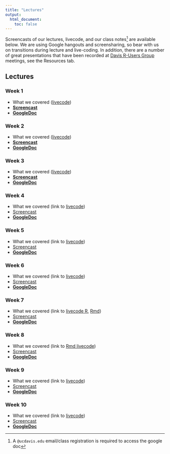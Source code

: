 ```yaml
---
title: "Lectures"
output:
  html_document:
    toc: false
---
```


Screencasts of our lectures, livecode, and our class notes^[A `@ucdavis.edu` email/class registration is required to access the google doc] are available below. We are using Google hangouts and screensharing, so bear with us on transitions during lecture and live-coding. In addition, there are a number of great presentations that have been recorded at [Davis R-Users Group](http://d-rug.github.io/) meetings, see the Resources tab.

## Lectures {.tabset .tabset-fade}

### Week 1

* What we covered ([livecode](https://www.dl.dropboxusercontent.com/s/2vuarabxik00y57/Week_1_LiveCode.R?dl=0))
* [**Screencast**]()
* [**GoogleDoc**](https://docs.google.com/document/d/1BRTOps1dZ_2VFRIPRwV2GoNHr3coI9XCXYXttJQdc4E/edit?usp=sharing)

### Week 2

* What we covered ([livecode]())
* [**Screencast**]()
* [**GoogleDoc**]()

### Week 3

* What we covered ([livecode]())
* [**Screencast**]()
* [**GoogleDoc**]()

### Week 4

* What we covered (link to [livecode]())
* [Screencast]()
* [**GoogleDoc**]()

### Week 5

* What we covered (link to [livecode]())
* [Screencast]()
* [**GoogleDoc**]()

### Week 6

* What we covered (link to [livecode]())
* [Screencast]()
* [**GoogleDoc**]()

### Week 7

* What we covered (link to [livecode R](), [Rmd]())
* [Screencast]()
* [**GoogleDoc**]()


### Week 8

* What we covered (link to [Rmd livecode]())
* [Screencast]()
* [**GoogleDoc**]()


### Week 9

* What we covered (link to [livecode]())
* [Screencast]()
* [**GoogleDoc**]()


### Week 10

* What we covered (link to [livecode]())
* [Screencast]()
* [**GoogleDoc**]()

